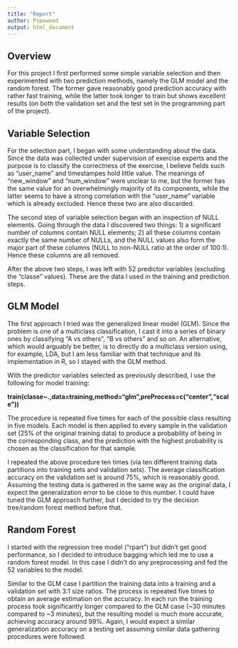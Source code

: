 ```yaml
---
title: "Report"
author: Pipeweed
output: html_document
---
```

## Overview
For this project I first performed some simple variable selection and then experimented with two prediction methods, namely the GLM model and the random forest. The former gave reasonably good prediction accuracy with rather fast training, while the latter took longer to train but shows excellent results (on both the validation set and the test set in the programming part of the project).

## Variable Selection

For the selection part, I began with some understanding about the data. Since the data was collected under supervision of exercise experts and the purpose is to classify the correctness of the exercise, I believe fields such as "user_name" and timestampes hold little value. The meanings of "new_window" and "num_window" were unclear to me, but the former has the same value for an overwhelmingly majority of its components, while the latter seems to have a strong correlation with the "user_name" variable which is already excluded. Hence these two are also discarded. 

The second step of variable selection began with an inspection of NULL elements. Going through the data I discovered two things: 1) a significant number of columns contain NULL elements; 2) all these columns contain exactly the same number of NULLs, and the NULL values also form the major part of these columns (NULL to non-NULL ratio at the order of 100:1). Hence these columns are all removed. 

After the above two steps, I was left with 52 predictor variables (excluding the "classe" values). These are the data I used in the training and prediction steps.

## GLM Model

The first approach I tried was the generalized linear model (GLM). Since the problem is one of a multiclass classification, I cast it into a series of binary ones by classifying "A vs others", "B vs others" and so on. An alternative, which would arguably be better, is to directly do a multiclass version using, for example, LDA, but I am less familiar with that technique and its implementation in R, so I stayed with the GLM method.

With the predictor variables selected as previously described, I use the following for model training:
  
**train(classe~.,data=training,method="glm",preProcess=c("center","scale"))**
  
The procedure is repeated five times for each of the possible class resulting in five models. Each model is then applied to every sample in the validation set (25% of the original training data) to produce a probability of being in the corresponding class, and the prediction with the highest probability is chosen as the classification for that sample.

I repeated the above procedure ten times (via ten different training data partitions into training sets and validation sets). The average classification accuracy on the validation set is around 75%, which is reasonably good. Assuming the testing data is gathered in the same way as the original data, I expect the generalization error to be close to this number. I could have tuned the GLM approach further, but I decided to try the decision tree/random forest method before that.

## Random Forest

I started with the regression tree model ("rpart") but didn't get good performance, so I decided to introduce bagging which led me to use a random forest model. In this case I didn't do any preprocessing and fed the 52 variables to the model.

Similar to the GLM case I partition the training data into a training and a validation set with 3:1 size ratios. The process is repeated five times to obtain an average estimation on the accuracy. In each run the training process took significantly longer compared to the GLM case (~30 minutes compared to ~3 minutes), but the resulting model is much more accurate, achieving accuracy around 99%. Again, I would expect a similar generalization accuracy on a testing set assuming similar data gathering procedures were followed.

